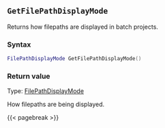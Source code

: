 ## `GetFilePathDisplayMode`

Returns how filepaths are displayed in batch projects.

### Syntax {-}

``` .lua
FilePathDisplayMode GetFilePathDisplayMode()
```

### Return value {-}

Type: [FilePathDisplayMode](#filepathdisplaymode) \

How filepaths are being displayed.

{{< pagebreak >}}

